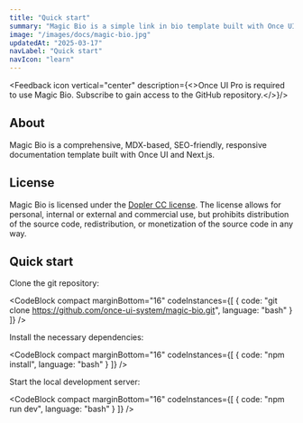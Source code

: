 ```yaml
---
title: "Quick start"
summary: "Magic Bio is a simple link in bio template built with Once UI and Next.js."
image: "/images/docs/magic-bio.jpg"
updatedAt: "2025-03-17"
navLabel: "Quick start"
navIcon: "learn"
---
```


<Feedback icon vertical="center" description={<>Once UI Pro is required to use Magic Bio. <SmartLink href="https://once-ui.com/pro">Subscribe</SmartLink> to gain access to the GitHub repository.</>}/>

## About

Magic Bio is a comprehensive, MDX-based, SEO-friendly, responsive documentation template built with Once UI and Next.js.

## License

Magic Bio is licensed under the [Dopler CC license](https://once-ui.com/products/magic-bio). The license allows for personal, internal or external and commercial use, but prohibits distribution of the source code, redistribution, or monetization of the source code in any way.

## Quick start

Clone the git repository:

<CodeBlock compact marginBottom="16" codeInstances={[
  {
    code: "git clone https://github.com/once-ui-system/magic-bio.git",
    language: "bash"
  }
]} />

Install the necessary dependencies:

<CodeBlock compact marginBottom="16" codeInstances={[
  {
    code: "npm install",
    language: "bash"
  }
]} />

Start the local development server:

<CodeBlock compact marginBottom="16" codeInstances={[
  {
    code: "npm run dev",
    language: "bash"
  }
]} />